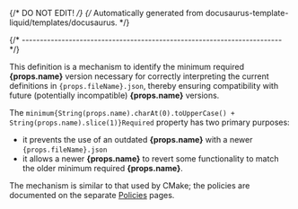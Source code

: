 {/* DO NOT EDIT! */}
{/* Automatically generated from docusaurus-template-liquid/templates/docusaurus. */}

{/* ------------------------------------------------------------------------ */}

This definition is a mechanism to identify the minimum required
**{props.name}** version necessary for correctly interpreting the current definitions in  <code>{props.fileName}.json</code>, thereby ensuring compatibility with future (potentially incompatible) **{props.name}** versions.

The <code>minimum{String(props.name).charAt(0).toUpperCase() + String(props.name).slice(1)}Required</code> property has two primary purposes:

- it prevents the use of an outdated **{props.name}** with a newer <code>{props.fileName}.json</code>
- it allows a newer **{props.name}** to revert some functionality to match the
older minimum required **{props.name}**.

The mechanism is similar to that used by CMake; the policies are
documented on the separate [Policies](/docs/user/policies/) pages.
